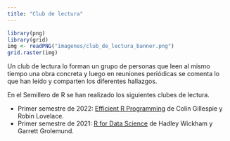 ```yaml
---
title: "Club de lectura"
---
```


```r
library(png)
library(grid)
img <- readPNG("imagenes/club_de_lectura_banner.png")
grid.raster(img)
```

Un club de lectura lo forman un grupo de personas que leen al mismo tiempo una obra concreta y luego en reuniones periódicas se comenta lo que han leído y comparten los diferentes hallazgos.

En el Semillero de R se han realizado los siguientes clubes de lectura.

- Primer semestre de 2022: [Efficient R Programming](https://srunal.github.io/club_lec_eRp.html) de Colin Gillespie y Robin Lovelace.
- Primer semestre de 2021: [R for Data Science](https://srunal.github.io/club_lec_r4ds.html) de Hadley Wickham y Garrett Grolemund.


